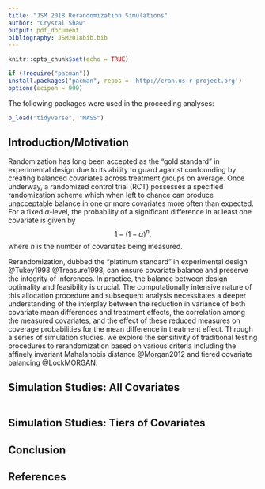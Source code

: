 ```yaml
---
title: "JSM 2018 Rerandomization Simulations"
author: "Crystal Shaw"
output: pdf_document
bibliography: JSM2018bib.bib
---
```


```r
knitr::opts_chunk$set(echo = TRUE)
```

```r
if (!require("pacman")) 
install.packages("pacman", repos = 'http://cran.us.r-project.org')
options(scipen = 999)
```

The following packages were used in the proceeding analyses:

```r
p_load("tidyverse", "MASS")
```

## Introduction/Motivation

Randomization has long been accepted as the "gold standard" in experimental design due to its ability to guard against confounding by creating balanced covariates across treatment groups on average.  Once underway, a randomized control trial (RCT) possesses a specified randomization scheme which when left to chance can produce unacceptable balance in one or more covariates more often than expected.  For a fixed $\alpha$-level, the probability of a significant difference in at least one covariate is given by $$1 - (1 - \alpha)^n, $$ where $n$ is the number of covariates being measured.     

Rerandomization, dubbed the “platinum standard” in experimental design @Tukey1993 @Treasure1998, can ensure covariate balance and preserve the integrity of inferences. In practice, the balance between design optimality and feasibility is crucial.  The computationally intensive nature of this allocation procedure and subsequent analysis necessitates a deeper understanding of the interplay between the reduction in variance of both covariate mean differences and treatment effects, the correlation among the measured covariates, and the effect of these reduced measures on coverage probabilities for the mean difference in treatment effect. Through a series of simulation studies, we explore the sensitivity of traditional testing procedures to rerandomization based on various criteria including the affinely invariant Mahalanobis distance @Morgan2012 and tiered covariate balancing @LockMORGAN. 


## Simulation Studies: All Covariates

```r


```

## Simulation Studies: Tiers of Covariates

## Conclusion

## References